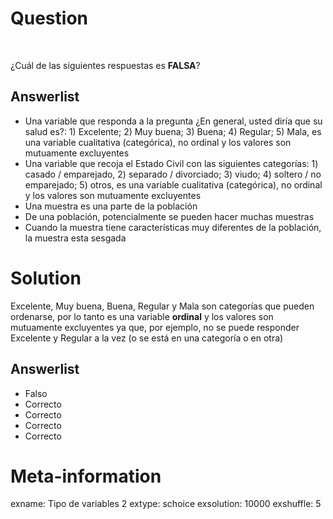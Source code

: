 Question
========

<br/>

¿Cuál de las siguientes respuestas es **FALSA**?

Answerlist
----------
* Una variable que responda a la pregunta ¿En general, usted diría que su salud es?: 1) Excelente; 2)  Muy buena; 3) Buena; 4) Regular; 5) Mala, es una variable cualitativa (categórica), no ordinal y los valores son mutuamente excluyentes
* Una variable que recoja el Estado Civil con las siguientes categorías: 1) casado / emparejado, 2) separado / divorciado; 3) viudo; 4) soltero / no emparejado; 5) otros, es una variable cualitativa (categórica), no ordinal y los valores son mutuamente excluyentes
* Una muestra es una parte de la población
* De una población, potencialmente se pueden hacer muchas muestras
* Cuando la muestra tiene características muy diferentes de la población, la muestra esta sesgada

Solution
========
Excelente, Muy buena, Buena, Regular y Mala son categorías que pueden ordenarse, por lo tanto es una variable **ordinal** y los valores son mutuamente excluyentes ya que, por ejemplo, no se puede responder Excelente y Regular a la vez (o se está en una categoría o en otra) 



Answerlist
----------
* Falso
* Correcto
* Correcto
* Correcto
* Correcto


Meta-information
================
exname: Tipo de variables 2
extype: schoice
exsolution: 10000
exshuffle: 5
